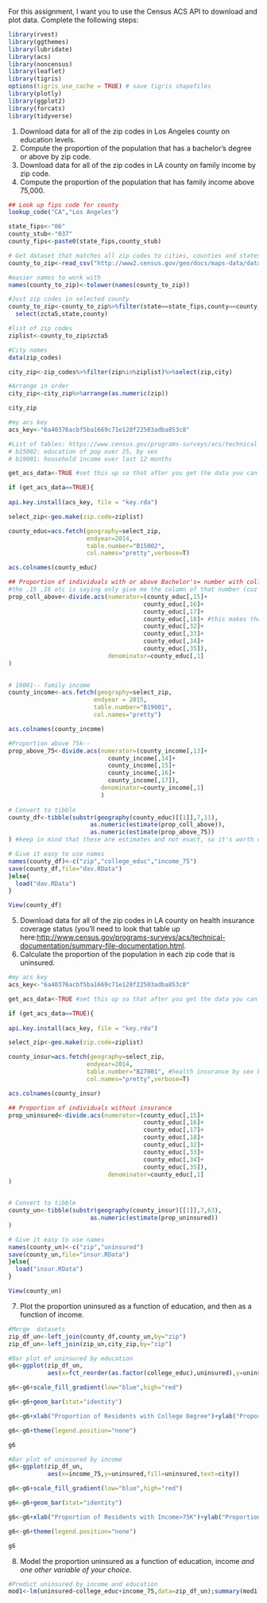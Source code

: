 
For this assignment, I want you to use the Census ACS API to download and plot data. Complete the following steps:
```r
library(rvest)
library(ggthemes)
library(lubridate)
library(acs)
library(noncensus)
library(leaflet)
library(tigris)
options(tigris_use_cache = TRUE) # save tigris shapefiles
library(plotly)
library(ggplot2)
library(forcats)
library(tidyverse)
```


1. Download data for all of the zip codes in Los Angeles county on education levels. 
2. Compute the proportion of the population that has a bachelor's degree or above by zip code.
3. Download data for all of the zip codes in LA county on family income by zip code. 
4. Compute the proportion of the population that has family income above 75,000. 

```r
## Look up fips code for county
lookup_code("CA","Los Angeles") 

state_fips<-"06"
county_stub<-"037"
county_fips<-paste0(state_fips,county_stub)

# Get dataset that matches all zip codes to cities, counties and states. 
county_to_zip<-read_csv("http://www2.census.gov/geo/docs/maps-data/data/rel/zcta_county_rel_10.txt")

#easier names to work with
names(county_to_zip)<-tolower(names(county_to_zip))

#Just zip codes in selected county
county_to_zip<-county_to_zip%>%filter(state==state_fips,county==county_stub)%>%
  select(zcta5,state,county)

#list of zip codes
ziplist<-county_to_zip$zcta5

#City names
data(zip_codes)

city_zip<-zip_codes%>%filter(zip%in%ziplist)%>%select(zip,city)

#Arrange in order
city_zip<-city_zip%>%arrange(as.numeric(zip))

city_zip
```
```r
#my acs key
acs_key<-"6a40376acbf5ba1669c71e128f22503adba853c8"

#List of tables: https://www.census.gov/programs-surveys/acs/technical-documentation/summary-file-documentation.html under, 1-year appendices
# b15002: education of pop over 25, by sex 
# b19001: household income over last 12 months

get_acs_data<-TRUE #set this up so that after you get the data you can turn this to "false" and not have to run this every time cuz it takes awhile

if (get_acs_data==TRUE){
  
api.key.install(acs_key, file = "key.rda")

select_zip<-geo.make(zip.code=ziplist) 

county_educ=acs.fetch(geography=select_zip, 
                      endyear=2014,
                      table.number="B15002",
                      col.names="pretty",verbose=T) 

acs.colnames(county_educ)

## Proportion of individuals with or above Bachelor's= number with college degree/ total number
#the ,15 ,16 etc is saying only give me the column of that number (cuz the format is rows then columns so the comma just means no row)
prop_coll_above<-divide.acs(numerator=(county_educ[,15]+
                                      county_educ[,16]+
                                      county_educ[,17]+
                                      county_educ[,18]+ #this makes the numerator all the males and females and the denominator is total number in county
                                      county_educ[,32]+
                                      county_educ[,33]+
                                      county_educ[,34]+
                                      county_educ[,35]),
                            denominator=county_educ[,1]
)

                            
# 19001-- family income           
county_income<-acs.fetch(geography=select_zip, 
                        endyear = 2015,
                        table.number="B19001", 
                        col.names="pretty")

acs.colnames(county_income)

#Proportion above 75k-- 
prop_above_75<-divide.acs(numerator=(county_income[,13]+
                            county_income[,14]+
                            county_income[,15]+
                            county_income[,16]+
                            county_income[,17]),
                          denominator=county_income[,1]
                          )
                          
# Convert to tibble
county_df<-tibble(substr(geography(county_educ)[[1]],7,11),
                       as.numeric(estimate(prop_coll_above)),
                       as.numeric(estimate(prop_above_75))
) #keep in mind that these are estimates and not exact, so it's worth checking if you're working with a really small geographical area (not as big a worry if it's a big area)

# Give it easy to use names
names(county_df)<-c("zip","college_educ","income_75")
save(county_df,file="dav.RData")
}else{
  load("dav.RData")
}

View(county_df) 
```


5. Download data for all of the zip codes in LA county on health insurance coverage status (you'll need to look that table up here:[http://www.census.gov/programs-surveys/acs/technical-documentation/summary-file-documentation.html](http://www.census.gov/programs-surveys/acs/technical-documentation/summary-file-documentation.html).
6. Calculate the proportion of the population in each zip code that is uninsured. 
```r
#my acs key
acs_key<-"6a40376acbf5ba1669c71e128f22503adba853c8"

get_acs_data<-TRUE #set this up so that after you get the data you can turn this to "false" and not have to run this every time cuz it takes awhile

if (get_acs_data==TRUE){
  
api.key.install(acs_key, file = "key.rda")

select_zip<-geo.make(zip.code=ziplist) 

county_insur=acs.fetch(geography=select_zip, 
                      endyear=2014,
                      table.number="B27001", #health insurance by sex by age
                      col.names="pretty",verbose=T) 

acs.colnames(county_insur)

## Proportion of individuals without insurance
prop_uninsured<-divide.acs(numerator=(county_educ[,15]+
                                      county_educ[,16]+
                                      county_educ[,17]+
                                      county_educ[,18]+ 
                                      county_educ[,32]+
                                      county_educ[,33]+
                                      county_educ[,34]+
                                      county_educ[,35]),
                            denominator=county_educ[,1]
)


# Convert to tibble
county_un<-tibble(substr(geography(county_insur)[[1]],7,63),
                       as.numeric(estimate(prop_uninsured))
) 

# Give it easy to use names
names(county_un)<-c("zip","uninsured")
save(county_un,file="insur.RData")
}else{
  load("insur.RData")
}

View(county_un) 
```


7. Plot the proportion uninsured as a function of education, and then as a function of income. 
```r
#Merge  datasets
zip_df_un<-left_join(county_df,county_un,by="zip")
zip_df_un<-left_join(zip_un,city_zip,by="zip")

#Bar plot of uninsured by education
g6<-ggplot(zip_df_un,
           aes(x=fct_reorder(as.factor(college_educ),uninsured),y=uninsured,fill=uninsured,text=city))

g6<-g6+scale_fill_gradient(low="blue",high="red")

g6<-g6+geom_bar(stat="identity")

g6<-g6+xlab("Proportion of Residents with College Degree")+ylab("Proportion of Uninsured")

g6<-g6+theme(legend.position="none")

g6

```
```r
#Bar plot of uninsured by income
g6<-ggplot(zip_df_un,
           aes(x=income_75,y=uninsured,fill=uninsured,text=city))

g6<-g6+scale_fill_gradient(low="blue",high="red")

g6<-g6+geom_bar(stat="identity")

g6<-g6+xlab("Proportion of Residents with Income>75K")+ylab("Proportion of Uninsured")

g6<-g6+theme(legend.position="none")

g6

```
8. Model the proportion uninsured as a function of education, income _and one other variable of your choice_. 

```r

#Predict uninsured by income and education
mod1<-lm(uninsured~college_educ+income_75,data=zip_df_un);summary(mod1)

```
